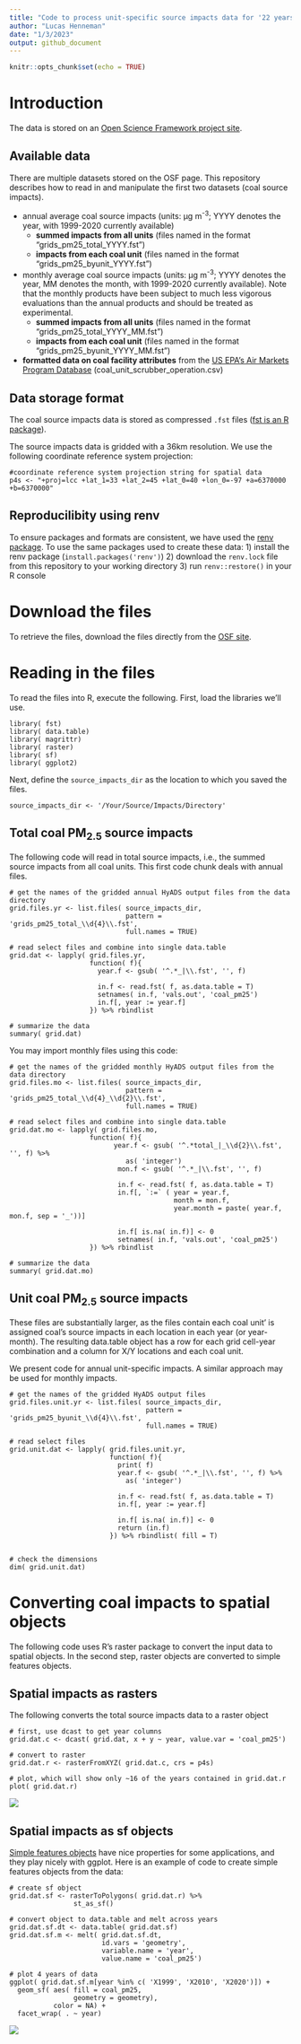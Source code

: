 ```yaml
---
title: "Code to process unit-specific source impacts data for '22 years of coal-related PM2.5 exposure and inequities in the US'"
author: "Lucas Henneman"
date: "1/3/2023"
output: github_document
---
```


```r
knitr::opts_chunk$set(echo = TRUE)
```

# Introduction
The data is stored on an [Open Science Framework project site](https://osf.io/8gdau/?view_only=8c4d01e3187f409ea4da93c292e33e1b).

## Available data
There are multiple datasets stored on the OSF page. This repository describes how to read in and manipulate the first two datasets (coal source impacts).

* annual average coal source impacts (units: µg m<sup>-3</sup>; YYYY denotes the year, with 1999-2020 currently available)
  * **summed impacts from all units** (files named in the format "grids_pm25_total_YYYY.fst")
  * **impacts from each coal unit** (files named in the format "grids_pm25_byunit_YYYY.fst")
* monthly average coal source impacts (units: µg m<sup>-3</sup>; YYYY denotes the year, MM denotes the month, with 1999-2020 currently available). Note that the monthly products have been subject to much less vigorous evaluations than the annual products and should be treated as experimental.
  * **summed impacts from all units** (files named in the format "grids_pm25_total_YYYY_MM.fst")
  * **impacts from each coal unit** (files named in the format "grids_pm25_byunit_YYYY_MM.fst")
* **formatted data on coal facility attributes** from the [US EPA's Air Markets Program Database](https://ampd.epa.gov/ampd/) (coal_unit_scrubber_operation.csv)

## Data storage format
The coal source impacts data is stored as compressed `.fst` files ([fst is an R package](https://www.fstpackage.org/)). 

The source impacts data is gridded with a 36km resolution. We use the following coordinate reference system projection:
```
#coordinate reference system projection string for spatial data
p4s <- "+proj=lcc +lat_1=33 +lat_2=45 +lat_0=40 +lon_0=-97 +a=6370000 +b=6370000"
```

## Reproducilibity using renv
To ensure packages and formats are consistent, we have used the [renv package](https://rstudio.github.io/renv/articles/renv.html). To use the same packages used to create these data: 
1) install the renv package (`install.packages('renv')`)
2) download the `renv.lock` file from this repository to your working directory
3) run `renv::restore()` in your R console

# Download the files
To retrieve the files,  download the files directly from the [OSF site](https://osf.io/8gdau/?view_only=8c4d01e3187f409ea4da93c292e33e1b). 

# Reading in the files
To read the files into R, execute the following. First, load the libraries we'll use.
```
library( fst)
library( data.table)
library( magrittr)
library( raster)
library( sf)
library( ggplot2)
```

Next, define the `source_impacts_dir` as the location to which you saved the files.
```
source_impacts_dir <- '/Your/Source/Impacts/Directory'

```

## Total coal PM<sub>2.5</sub> source impacts
The following code will read in total source impacts, i.e., the summed source impacts from all coal units. This first code chunk deals with annual files.
```
# get the names of the gridded annual HyADS output files from the data directory
grid.files.yr <- list.files( source_impacts_dir,
                             pattern = 'grids_pm25_total_\\d{4}\\.fst',
                             full.names = TRUE)

# read select files and combine into single data.table
grid.dat <- lapply( grid.files.yr,
                    function( f){
                      year.f <- gsub( '^.*_|\\.fst', '', f)
                      
                      in.f <- read.fst( f, as.data.table = T)
                      setnames( in.f, 'vals.out', 'coal_pm25')
                      in.f[, year := year.f]
                    }) %>% rbindlist

# summarize the data
summary( grid.dat)

```

You may import monthly files using this code:
```
# get the names of the gridded monthly HyADS output files from the data directory
grid.files.mo <- list.files( source_impacts_dir,
                             pattern = 'grids_pm25_total_\\d{4}_\\d{2}\\.fst',
                             full.names = TRUE)

# read select files and combine into single data.table
grid.dat.mo <- lapply( grid.files.mo,
                    function( f){
                          year.f <- gsub( '^.*total_|_\\d{2}\\.fst', '', f) %>%
                             as( 'integer')
                           mon.f <- gsub( '^.*_|\\.fst', '', f)
                           
                           in.f <- read.fst( f, as.data.table = T)
                           in.f[, `:=` ( year = year.f,
                                         month = mon.f,
                                         year.month = paste( year.f, mon.f, sep = '_'))]
                           
                           in.f[ is.na( in.f)] <- 0
                           setnames( in.f, 'vals.out', 'coal_pm25')
                    }) %>% rbindlist

# summarize the data
summary( grid.dat.mo)

```

## Unit coal PM<sub>2.5</sub> source impacts
These files are substantially larger, as the files contain each coal unit' is assigned coal's source impacts in each location in each year (or year-month). The resulting data.table object has a row for each grid cell-year combination and a column for X/Y locations and each coal unit. 

We present code for annual unit-specific impacts. A similar approach may be used for monthly impacts.
```
# get the names of the gridded HyADS output files
grid.files.unit.yr <- list.files( source_impacts_dir,
                                  pattern = 'grids_pm25_byunit_\\d{4}\\.fst',
                                  full.names = TRUE)

# read select files
grid.unit.dat <- lapply( grid.files.unit.yr,
                         function( f){
                           print( f)
                           year.f <- gsub( '^.*_|\\.fst', '', f) %>%
                             as( 'integer')
                           
                           in.f <- read.fst( f, as.data.table = T)
                           in.f[, year := year.f]
                           
                           in.f[ is.na( in.f)] <- 0
                           return (in.f)
                         }) %>% rbindlist( fill = T)


# check the dimensions
dim( grid.unit.dat)

```

# Converting coal impacts to spatial objects
The following code uses R's raster package to convert the input data to spatial objects. In the second step, raster objects are converted to simple features objects.

## Spatial impacts as rasters
The following converts the total source impacts data to a raster object
```
# first, use dcast to get year columns
grid.dat.c <- dcast( grid.dat, x + y ~ year, value.var = 'coal_pm25')

# convert to raster
grid.dat.r <- rasterFromXYZ( grid.dat.c, crs = p4s)

# plot, which will show only ~16 of the years contained in grid.dat.r
plot( grid.dat.r)

```
![](images/coal_impacts_raster.png)


## Spatial impacts as sf objects
[Simple features objects](https://r-spatial.github.io/sf/) have nice properties for some applications, and they play nicely with ggplot. Here is an example of code to create simple features objects from the data:
```
# create sf object
grid.dat.sf <- rasterToPolygons( grid.dat.r) %>%
                st_as_sf()

# convert object to data.table and melt across years
grid.dat.sf.dt <- data.table( grid.dat.sf)
grid.dat.sf.m <- melt( grid.dat.sf.dt, 
                       id.vars = 'geometry',
                       variable.name = 'year',
                       value.name = 'coal_pm25')

# plot 4 years of data
ggplot( grid.dat.sf.m[year %in% c( 'X1999', 'X2010', 'X2020')]) + 
  geom_sf( aes( fill = coal_pm25, 
                geometry = geometry),
           color = NA) +
  facet_wrap( . ~ year)

```
![](images/coal_impacts_sf.png)
